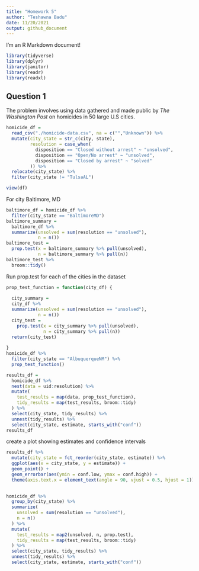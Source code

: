 ```yaml
---
title: "Homework 5"
author: "Teshawna Badu"
date: 11/20/2021
output: github_document
---
```


I'm an R Markdown document!

```r
library(tidyverse)
library(dplyr)
library(janitor)
library(readr)
library(readxl)
```

## Question 1 
The problem involves using data gathered and made public by _The Washington Post_ on homicides in 50 large U.S cities.

```r
homicide_df = 
  read_csv("./homicide-data.csv", na = c("","Unknown")) %>% 
  mutate(city_state = str_c(city, state),
         resolution = case_when(
           disposition == "Closed without arrest" ~ "unsolved",
           disposition == "Open/No arrest" ~ "unsolved",
           disposition == "Closed by arrest" ~ "solved" 
         )) %>%
  relocate(city_state) %>%
  filter(city_state != "TulsaAL")
```

```r
view(df)
```


For city Baltimore, MD
```r
baltimore_df = homicide_df %>%
  filter(city_state == "BaltimoreMD")
baltimore_summary = 
  baltimore_df %>%
  summarize(unsolved = sum(resolution == "unsolved"),
            n = n())
baltimore_test = 
  prop.test(x = baltimore_summary %>% pull(unsolved),
            n = baltimore_summary %>% pull(n))
baltimore_test %>%
  broom::tidy()
```

Run prop.test for each of the cities in the dataset
```r
prop_test_function = function(city_df) {
  
  city_summary = 
  city_df %>%
  summarize(unsolved = sum(resolution == "unsolved"),
            n = n())
  city_test = 
    prop.test(x = city_summary %>% pull(unsolved),
              n = city_summary %>% pull(n))
  return(city_test)
  
}
homicide_df %>%
  filter(city_state == "AlbuquerqueNM") %>%
  prop_test_function()
```

```r
results_df = 
  homicide_df %>%
  nest(data = uid:resolution) %>%
  mutate(
    test_results = map(data, prop_test_function),
    tidy_results = map(test_results, broom::tidy)
  ) %>%
  select(city_state, tidy_results) %>%
  unnest(tidy_results) %>%
  select(city_state, estimate, starts_with("conf"))
results_df
```

create a plot showing estimates and confidence intervals
```r
results_df %>%
  mutate(city_state = fct_reorder(city_state, estimate)) %>%
  ggplot(aes(x = city_state, y = estimate)) +
  geom_point() +
  geom_errorbar(aes(ymin = conf.low, ymax = conf.high)) +
  theme(axis.text.x = element_text(angle = 90, vjust = 0.5, hjust = 1))
  
```

```r
homicide_df %>%
  group_by(city_state) %>%
  summarize(
    unsolved = sum(resolution == "unsolved"),
    n = n()
  ) %>%
  mutate(
    test_results = map2(unsolved, n, prop.test),
    tidy_results = map(test_results, broom::tidy)
  ) %>%
  select(city_state, tidy_results) %>%
  unnest(tidy_results) %>%
  select(city_state, estimate, starts_with("conf"))
```




